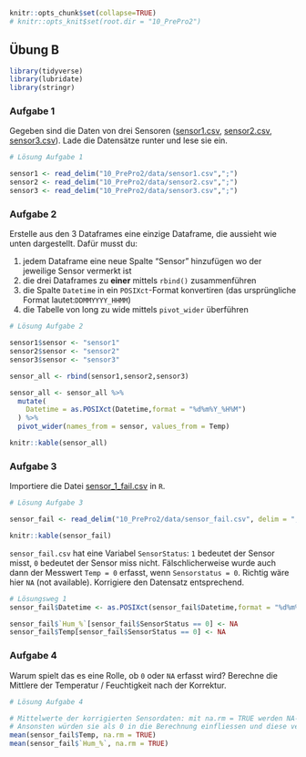 ```r
knitr::opts_chunk$set(collapse=TRUE)
# knitr::opts_knit$set(root.dir = "10_PrePro2")

```

## Übung B


```r
library(tidyverse)
library(lubridate)
library(stringr)
```



### Aufgabe 1

Gegeben sind die Daten von drei Sensoren ([sensor1.csv](10_PrePro2/data/sensor1.csv), [sensor2.csv](10_PrePro2/data/sensor2.csv), [sensor3.csv](10_PrePro2/data/sensor3.csv)). Lade die Datensätze runter und lese sie ein.



```r
# Lösung Aufgabe 1

sensor1 <- read_delim("10_PrePro2/data/sensor1.csv",";")
sensor2 <- read_delim("10_PrePro2/data/sensor2.csv",";")
sensor3 <- read_delim("10_PrePro2/data/sensor3.csv",";")

```

### Aufgabe 2

Erstelle aus den 3 Dataframes eine einzige Dataframe, die aussieht wie unten dargestellt. Dafür musst du: 

1. jedem Dataframe eine neue Spalte "Sensor" hinzufügen wo der jeweilige Sensor vermerkt ist
2. die drei Dataframes zu **einer** mittels `rbind()` zusammenführen
3. die Spalte `Datetime` in ein `POSIXct`-Format konvertiren (das ursprüngliche Format lautet:`DDMMYYYY_HHMM`)
4. die Tabelle von long zu wide mittels `pivot_wider` überführen




```r

# Lösung Aufgabe 2

sensor1$sensor <- "sensor1"
sensor2$sensor <- "sensor2"
sensor3$sensor <- "sensor3"

sensor_all <- rbind(sensor1,sensor2,sensor3)

sensor_all <- sensor_all %>%
  mutate(
    Datetime = as.POSIXct(Datetime,format = "%d%m%Y_%H%M")
  ) %>%
  pivot_wider(names_from = sensor, values_from = Temp)

```


```r
knitr::kable(sensor_all)
```









### Aufgabe 3

Importiere die Datei [sensor_1_fail.csv](10_PrePro2/data/sensor_fail.csv) in `R`.


```r

# Lösung Aufgabe 3

sensor_fail <- read_delim("10_PrePro2/data/sensor_fail.csv", delim = ";")

```


```r
knitr::kable(sensor_fail)
```


`sensor_fail.csv` hat eine Variabel `SensorStatus`: `1` bedeutet der Sensor misst, `0` bedeutet der Sensor miss nicht. Fälschlicherweise wurde auch dann der Messwert `Temp = 0` erfasst, wenn `Sensorstatus = 0`. Richtig wäre hier `NA` (not available). Korrigiere den Datensatz entsprechend.


```r

# Lösungsweg 1
sensor_fail$Datetime <- as.POSIXct(sensor_fail$Datetime,format = "%d%m%Y_%H%M")

sensor_fail$`Hum_%`[sensor_fail$SensorStatus == 0] <- NA
sensor_fail$Temp[sensor_fail$SensorStatus == 0] <- NA
```


### Aufgabe 4


Warum spielt das es eine Rolle, ob `0` oder `NA` erfasst wird? Berechne die Mittlere der Temperatur / Feuchtigkeit nach der Korrektur. 

```r

# Lösung Aufgabe 4

# Mittelwerte der korrigierten Sensordaten: mit na.rm = TRUE werden NA-Werte aus der Berechnung entfernt. 
# Ansonsten würden sie als 0 in die Berechnung einfliessen und diese verfälschen.
mean(sensor_fail$Temp, na.rm = TRUE)
mean(sensor_fail$`Hum_%`, na.rm = TRUE)

```





